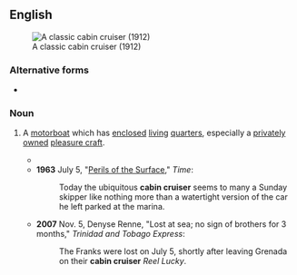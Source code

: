 {{also|cabin-cruiser}}

==English==
{{wikipedia}}
[[File:FMIB 44586 36-Ft Cabin Cruiser 'June,' Owned by C C Horton of Chicago Built by the Matthews Boat Co and Powered with 25-40 Sterling.jpeg|thumb|right|A classic cabin cruiser (1912)]]

===Alternative forms===
* {{l|en|cabin-cruiser}}

===Noun===
{{en-noun}}

# {{lb|en|watercraft}} A [[motorboat]] which has [[enclosed]] [[living]] [[quarters]], especially a [[private]]ly [[owned]] [[pleasure craft]].
#* {{quote-text|en|year=1917|author=Ralph Henry Barbour|title=The Adventure Club Afloat|chapter=4|passage=A hundred yards away a cluster of boys on the deck of a sturdy '''cabin-cruiser''' swung their caps and sent a hail across.}}
#* '''1963''' July 5, "[https://web.archive.org/web/20081222074755/http://www.time.com/time/magazine/article/0,9171,875037,00.html Perils of the Surface]," ''Time'':
#*: Today the ubiquitous '''cabin cruiser''' seems to many a Sunday skipper like nothing more than a watertight version of the car he left parked at the marina.
#* '''2007''' Nov. 5, Denyse Renne, "Lost at sea; no sign of brothers for 3 months," ''Trinidad and Tobago Express'':
#*: The Franks were lost on July 5, shortly after leaving Grenada on their '''cabin cruiser''' ''Reel Lucky''.